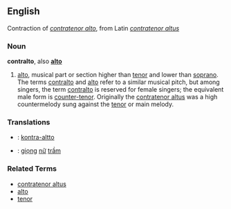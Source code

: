 ==English==
Contraction of ''[[contratenor alto]]'', from Latin ''[[contratenor altus]]''

===Noun===
'''contralto''', also '''[[alto]]'''

# [[alto]], musical part or section higher than [[tenor]] and lower than [[soprano]].  The terms [[contralto]] and [[alto]] refer to a similar musical pitch, but among singers, the term [[contralto]] is reserved for female singers; the equivalent male form is [[counter-tenor]].  Originally the [[contratenor altus]] was a high countermelody sung against the [[tenor]] or main melody.

===Translations===
*{{fi}}: [[kontra-altto]]
*{{vi}}: [[giọng]] [[nữ]] [[trầm]]

===Related Terms===
*[[contratenor altus]]
*[[alto]]
*[[tenor]]
